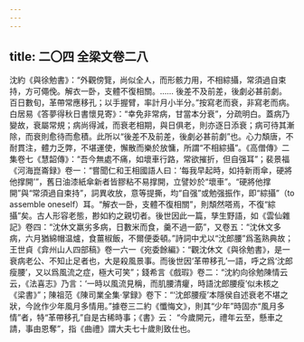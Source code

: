 ```yaml
---
---
---
```

title: 二〇四 全梁文卷二八
---




沈約《與徐勉書》：“外觀傍覽，尚似全人，而形骸力用，不相綜攝，常須過自束持，方可僶俛。解衣一卧，支體不復相關。…… 後差不及前差，後劇必甚前劇。百日數旬，革帶常應移孔；以手握臂，率計月小半分。”按寫老而衰，非寫老而病。白居易《答夢得秋日書懷見寄》：“幸免非常病，甘當本分衰”，分疏明白。蓋病乃變故，衰屬常規；病尚得減，而衰老相期，與日俱老，則亦逐日添衰；病可待其漸除，而衰則愈待而愈積。此所以“後差不及前差，後劇必甚前劇”也。心力頽唐，不耐貫注，體力乏弊，不堪運使，懈散而樂於放慵，所謂“不相綜攝”。《高僧傳》二集卷七《慧韶傳》：“吾今無處不痛，如壞車行路，常欲摧折，但自强耳”；裴景福《河海崑崙録》卷一：“嘗聞仁和王相國語人曰：‘每我早起時，如持新雨傘，硬將他撑開’”，舊日油漆紙傘新者皆膠粘不易撑開，立譬妙於“壞車”。“硬將他撑開”與“常須過自束持”，詞異收放，意等提撕，均“自强”或勉强振作，即“綜攝”（to assemble oneself）耳。“解衣一卧，支體不復相關”，則頽然嗒焉，不復“綜攝”矣。古人形容老態，尠如約之親切者。後世因此一篇，孳生野語，如《雲仙雜記》卷四：“沈休文羸劣多病，日數米而食，羹不過一筯”，又卷五：“沈休文多病，六月猶綿帽温爐，食薑椒飯，不爾便委頓。”詩詞中尤以“沈郎腰”爲濫熟典故；王世貞《弇州山人四部稿》卷一六一《宛委餘編》：“觀沈休文《與徐勉書》，是一衰病老公、不知止足者也，大是殺風景事。而後世因‘革帶移孔’一語，呼之爲‘沈郎瘦腰’，又以爲風流之症，極大可笑”；錢希言《戲瑕》卷二：“沈約向徐勉陳情云云，《法喜志》乃言：‘一時以風流見稱，而肌腰清癯，時語沈郎腰瘦’似未核之《梁書》”；陳祖范《陳司業全集·掌録》卷下：“‘沈郎腰瘦’本隱侯自述衰老不堪之狀，今訛作少年風月多情用。”據卷三二約《懺悔文》，則其“少年”時固亦“風月多情”者，特“革帶移孔”自是古稀時事；《書》云： “今歲開元，禮年云至，懸車之請，事由恩奪”，指《曲禮》謂大夫七十歲則致仕也。